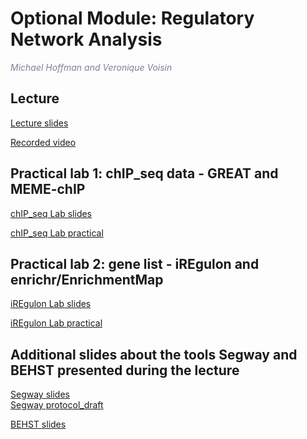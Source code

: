 # Optional Module: Regulatory Network Analysis {#intro-regulatory-networks}

*<font color="#827e9c">Michael Hoffman and Veronique Voisin</font>*

## Lecture  
 [Lecture slides](./lectures/Pathways_2021_Module5_lecture_MH.pdf)  

 [Recorded video](https://www.youtube.com/watch?v=6rKCUOqGtXA&list=PL3izGL6oi0S-xaoH8p9LnJD8RQm8eNWF2&index=5)

## Practical lab 1: chIP_seq data - GREAT and MEME-chIP
  [chIP_seq Lab slides](./lectures/Pathways_2021_Module5_practical_lab_CHIPseq_lab_vv.pdf)  

  [chIP_seq Lab practical](#regulatory_network_chipseq_lab)

## Practical lab 2: gene list - iREgulon and enrichr/EnrichmentMap

  [iREgulon Lab slides](./lectures/Pathways_2021_Module5lab_iregulon.pdf)  

  [iREgulon Lab practical](#regulatory_network_lab)
  
## Additional slides about the tools Segway and BEHST presented during the lecture 

  [Segway slides](./lectures/Pathways_2021_Segway_GMTK02_UTMIST_2021.pdf)  
  [Segway protocol_draft](./lectures/Pathways_2021_segway_semi_automated_genome_annotation_post_submission_draft.pdf)  
  
  [BEHST slides](./lectures/Pathways_2021_BEHST07_Asilomar_Chromatin_2020.pdf)  
